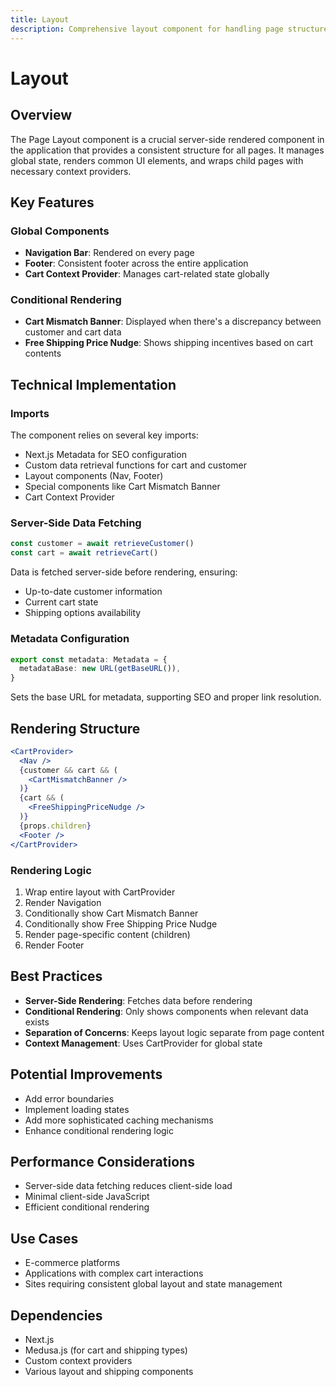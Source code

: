 ```yaml
---
title: Layout
description: Comprehensive layout component for handling page structure, cart context, and global UI elements
---
```


# Layout

## Overview

The Page Layout component is a crucial server-side rendered component in the application that provides a consistent structure for all pages. It manages global state, renders common UI elements, and wraps child pages with necessary context providers.

## Key Features

### Global Components
- **Navigation Bar**: Rendered on every page
- **Footer**: Consistent footer across the entire application
- **Cart Context Provider**: Manages cart-related state globally

### Conditional Rendering
- **Cart Mismatch Banner**: Displayed when there's a discrepancy between customer and cart data
- **Free Shipping Price Nudge**: Shows shipping incentives based on cart contents

## Technical Implementation

### Imports
The component relies on several key imports:
- Next.js Metadata for SEO configuration
- Custom data retrieval functions for cart and customer
- Layout components (Nav, Footer)
- Special components like Cart Mismatch Banner
- Cart Context Provider

### Server-Side Data Fetching
```typescript
const customer = await retrieveCustomer()
const cart = await retrieveCart()
```

Data is fetched server-side before rendering, ensuring:
- Up-to-date customer information
- Current cart state
- Shipping options availability

### Metadata Configuration
```typescript
export const metadata: Metadata = {
  metadataBase: new URL(getBaseURL()),
}
```
Sets the base URL for metadata, supporting SEO and proper link resolution.

## Rendering Structure

```jsx
<CartProvider>
  <Nav />
  {customer && cart && (
    <CartMismatchBanner />
  )}
  {cart && (
    <FreeShippingPriceNudge />
  )}
  {props.children}
  <Footer />
</CartProvider>
```

### Rendering Logic
1. Wrap entire layout with CartProvider
2. Render Navigation
3. Conditionally show Cart Mismatch Banner
4. Conditionally show Free Shipping Price Nudge
5. Render page-specific content (children)
6. Render Footer

## Best Practices

- **Server-Side Rendering**: Fetches data before rendering
- **Conditional Rendering**: Only shows components when relevant data exists
- **Separation of Concerns**: Keeps layout logic separate from page content
- **Context Management**: Uses CartProvider for global state

## Potential Improvements
- Add error boundaries
- Implement loading states
- Add more sophisticated caching mechanisms
- Enhance conditional rendering logic

## Performance Considerations
- Server-side data fetching reduces client-side load
- Minimal client-side JavaScript
- Efficient conditional rendering

## Use Cases
- E-commerce platforms
- Applications with complex cart interactions
- Sites requiring consistent global layout and state management

## Dependencies
- Next.js
- Medusa.js (for cart and shipping types)
- Custom context providers
- Various layout and shipping components
